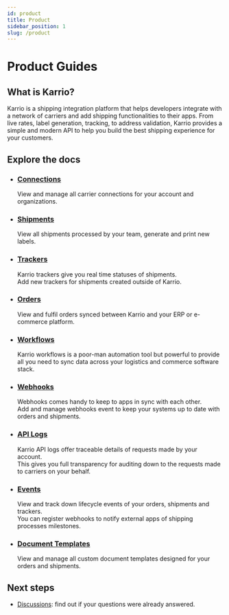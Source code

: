 ```yaml
---
id: product
title: Product
sidebar_position: 1
slug: /product
---
```


# Product Guides

## What is Karrio?

Karrio is a shipping integration platform that helps developers integrate with a network of carriers and add shipping functionalities to their apps.
From live rates, label generation, tracking, to address validation, Karrio provides a simple and modern API to help you build the best shipping experience for your customers.

## Explore the docs

-   ### [Connections](/product/connections)

    View and manage all carrier connections for your account and organizations.

-   ### [Shipments](/product/shipments)

    View all shipments processed by your team, generate and print new labels.

-   ### [Trackers](/product/trackers)

    Karrio trackers give you real time statuses of shipments.<br/>
    Add new trackers for shipments created outside of Karrio.

-   ### [Orders](/product/orders)

    View and fulfil orders synced between Karrio and your ERP or e-commerce platform.

-   ### [Workflows](/product/workflows)

    Karrio workflows is a poor-man automation tool but powerful to provide all you need
    to sync data across your logistics and commerce software stack.

-   ### [Webhooks](/product/webhooks)

    Webhooks comes handy to keep to apps in sync with each other. <br/>
    Add and manage webhooks event to keep your systems up to date with orders and shipments.

-   ### [API Logs](/product/api-logs)

    Karrio API logs offer traceable details of requests made by your account. <br/>
    This gives you full transparency for auditing down to the requests made to carriers on your behalf.

-   ### [Events](/product/events)

    View and track down lifecycle events of your orders, shipments and trackers. <br/>
    You can register webhooks to notify external apps of shipping processes milestones.

-   ### [Document Templates](/product/document-templates)
    View and manage all custom document templates designed for your orders and shipments.

## Next steps

-   [Discussions](https://github.com/karrioapi/karrio/discussions): find out if your questions were already answered.

